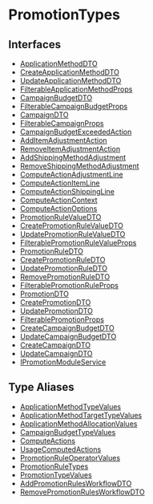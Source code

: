 
# PromotionTypes

## Interfaces

- [ApplicationMethodDTO](PromotionTypes/interfaces/types.PromotionTypes.ApplicationMethodDTO.mdx)
- [CreateApplicationMethodDTO](PromotionTypes/interfaces/types.PromotionTypes.CreateApplicationMethodDTO.mdx)
- [UpdateApplicationMethodDTO](PromotionTypes/interfaces/types.PromotionTypes.UpdateApplicationMethodDTO.mdx)
- [FilterableApplicationMethodProps](PromotionTypes/interfaces/types.PromotionTypes.FilterableApplicationMethodProps.mdx)
- [CampaignBudgetDTO](PromotionTypes/interfaces/types.PromotionTypes.CampaignBudgetDTO.mdx)
- [FilterableCampaignBudgetProps](PromotionTypes/interfaces/types.PromotionTypes.FilterableCampaignBudgetProps.mdx)
- [CampaignDTO](PromotionTypes/interfaces/types.PromotionTypes.CampaignDTO.mdx)
- [FilterableCampaignProps](PromotionTypes/interfaces/types.PromotionTypes.FilterableCampaignProps.mdx)
- [CampaignBudgetExceededAction](PromotionTypes/interfaces/types.PromotionTypes.CampaignBudgetExceededAction.mdx)
- [AddItemAdjustmentAction](PromotionTypes/interfaces/types.PromotionTypes.AddItemAdjustmentAction.mdx)
- [RemoveItemAdjustmentAction](PromotionTypes/interfaces/types.PromotionTypes.RemoveItemAdjustmentAction.mdx)
- [AddShippingMethodAdjustment](PromotionTypes/interfaces/types.PromotionTypes.AddShippingMethodAdjustment.mdx)
- [RemoveShippingMethodAdjustment](PromotionTypes/interfaces/types.PromotionTypes.RemoveShippingMethodAdjustment.mdx)
- [ComputeActionAdjustmentLine](PromotionTypes/interfaces/types.PromotionTypes.ComputeActionAdjustmentLine.mdx)
- [ComputeActionItemLine](PromotionTypes/interfaces/types.PromotionTypes.ComputeActionItemLine.mdx)
- [ComputeActionShippingLine](PromotionTypes/interfaces/types.PromotionTypes.ComputeActionShippingLine.mdx)
- [ComputeActionContext](PromotionTypes/interfaces/types.PromotionTypes.ComputeActionContext.mdx)
- [ComputeActionOptions](PromotionTypes/interfaces/types.PromotionTypes.ComputeActionOptions.mdx)
- [PromotionRuleValueDTO](PromotionTypes/interfaces/types.PromotionTypes.PromotionRuleValueDTO.mdx)
- [CreatePromotionRuleValueDTO](PromotionTypes/interfaces/types.PromotionTypes.CreatePromotionRuleValueDTO.mdx)
- [UpdatePromotionRuleValueDTO](PromotionTypes/interfaces/types.PromotionTypes.UpdatePromotionRuleValueDTO.mdx)
- [FilterablePromotionRuleValueProps](PromotionTypes/interfaces/types.PromotionTypes.FilterablePromotionRuleValueProps.mdx)
- [PromotionRuleDTO](PromotionTypes/interfaces/types.PromotionTypes.PromotionRuleDTO.mdx)
- [CreatePromotionRuleDTO](PromotionTypes/interfaces/types.PromotionTypes.CreatePromotionRuleDTO.mdx)
- [UpdatePromotionRuleDTO](PromotionTypes/interfaces/types.PromotionTypes.UpdatePromotionRuleDTO.mdx)
- [RemovePromotionRuleDTO](PromotionTypes/interfaces/types.PromotionTypes.RemovePromotionRuleDTO.mdx)
- [FilterablePromotionRuleProps](PromotionTypes/interfaces/types.PromotionTypes.FilterablePromotionRuleProps.mdx)
- [PromotionDTO](PromotionTypes/interfaces/types.PromotionTypes.PromotionDTO.mdx)
- [CreatePromotionDTO](PromotionTypes/interfaces/types.PromotionTypes.CreatePromotionDTO.mdx)
- [UpdatePromotionDTO](PromotionTypes/interfaces/types.PromotionTypes.UpdatePromotionDTO.mdx)
- [FilterablePromotionProps](PromotionTypes/interfaces/types.PromotionTypes.FilterablePromotionProps.mdx)
- [CreateCampaignBudgetDTO](PromotionTypes/interfaces/types.PromotionTypes.CreateCampaignBudgetDTO.mdx)
- [UpdateCampaignBudgetDTO](PromotionTypes/interfaces/types.PromotionTypes.UpdateCampaignBudgetDTO.mdx)
- [CreateCampaignDTO](PromotionTypes/interfaces/types.PromotionTypes.CreateCampaignDTO.mdx)
- [UpdateCampaignDTO](PromotionTypes/interfaces/types.PromotionTypes.UpdateCampaignDTO.mdx)
- [IPromotionModuleService](PromotionTypes/interfaces/types.PromotionTypes.IPromotionModuleService.mdx)

## Type Aliases

- [ApplicationMethodTypeValues](PromotionTypes/types/types.PromotionTypes.ApplicationMethodTypeValues.mdx)
- [ApplicationMethodTargetTypeValues](PromotionTypes/types/types.PromotionTypes.ApplicationMethodTargetTypeValues.mdx)
- [ApplicationMethodAllocationValues](PromotionTypes/types/types.PromotionTypes.ApplicationMethodAllocationValues.mdx)
- [CampaignBudgetTypeValues](PromotionTypes/types/types.PromotionTypes.CampaignBudgetTypeValues.mdx)
- [ComputeActions](PromotionTypes/types/types.PromotionTypes.ComputeActions.mdx)
- [UsageComputedActions](PromotionTypes/types/types.PromotionTypes.UsageComputedActions.mdx)
- [PromotionRuleOperatorValues](PromotionTypes/types/types.PromotionTypes.PromotionRuleOperatorValues.mdx)
- [PromotionRuleTypes](PromotionTypes/types/types.PromotionTypes.PromotionRuleTypes.mdx)
- [PromotionTypeValues](PromotionTypes/types/types.PromotionTypes.PromotionTypeValues.mdx)
- [AddPromotionRulesWorkflowDTO](PromotionTypes/types/types.PromotionTypes.AddPromotionRulesWorkflowDTO.mdx)
- [RemovePromotionRulesWorkflowDTO](PromotionTypes/types/types.PromotionTypes.RemovePromotionRulesWorkflowDTO.mdx)
